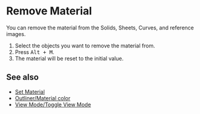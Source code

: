 
# Remove Material

<Reference shortcut="Alt + M" command="Remove Material" button="" />

You can remove the material from the Solids, Sheets, Curves, and reference images.

1. Select the objects you want to remove the material from.
2. Press <kbd>Alt + M</kbd>.
3. The material will be reset to the initial value.

## See also
- [Set Material](./set-material)
- [Outliner/Material color](../3d-viewport/outliner#material-color)
- [View Mode/Toggle View Mode](../3d-viewport/view-mode#toggle-view-mode)





